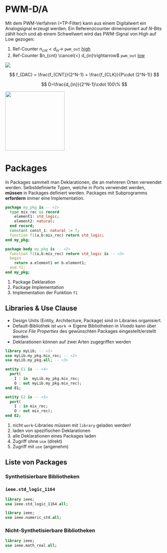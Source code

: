 # PWM-D/A

Mit dem PWM-Verfahren (+TP-Filter) kann aus einem Digitalwert ein Analogsignal erzeugt werden. Ein Referenzcounter dimensioniert auf $N$-Bits zählt hoch und ab einem Schwellwert wird das PWM-Signal von High auf Low gezogen:

1.  Ref-Counter $n_{cnt} < d_{in}\rightarrow$ `pwm_out` [high]{.underline}
2.  Ref-Counter $n_{cnt} \cancel{<} d_{in}\rightarrow$ `pwm_out` [low]{.underline}

![](images/paste-16.png)

$$
f_{DAC} = \frac{f_{CNT}}{2^N-1} = \frac{f_{CLK}}{P\cdot (2^N-1)}
$$

$$
D=\frac{d_{in}}{2^N-1}\cdot 100\%
$$

```{=latex}
\begin{conditions}
  f_{DAC} & Frequenz des PWM-Signals \\
  f_{CNT} & Frequenz einzelnes PWM-Bit \\
  P       & PWM-Prescaler \\
  N       & PWM-Auflösung in Bits \\
  D       & Tastgrad \\
  d_{in}  & Inputwert
\end{conditions}
```
![](images/pwm_diagramm.png){width="5cm"}

# Packages

In Packages sammelt man Deklarationen, die an mehreren Orten verwendet werden. Selbstdefinierte Typen, welche in Ports verwendet werden, **müssen** in Packages definiert werden. Packages mit Subprogramms **erfordern** immer eine Implementation.

``` vhdl
package my_pkg is -- <1>
  type mix_rec is record
    element1: std_logic;
    element2: natural;
  end record;
  constant const_1: natural := 7;
  function f1(a,b:mix_rec) return std_logic;
end my_pkg;

package body my_pkg is -- <2>
  function f1(a,b:mix_rec) return std_logic is -- <3>
  begin
    return a.element1 or b.element1;
  end f1;
end my_pkg;
```

1.  Package Deklaration
2.  Package Implementation
3.  Implementation der Funktion `f1`

## Libraries & Use Clause

-   Design Units (Entity, Architecture, Package) sind in Libraries organisiert.
-   Default-Bibliothek ist `work` $\rightarrow$ Eigene Bibliotheken in *Vivado* kann über *Source File Properties* des gewünschten Packages eingestellt/erstellt werden
-   Deklarationen können auf zwei Arten zugegriffen werden

``` vhdl
library myLib; -- <1>
use myLib.my_pkg.mix_rec; -- <2>
use myLib.my_pkg.all; -- <3>

entity E1 is -- <4>
  port(
    I : in  myLib.my_pkg.mix_rec;
    O : out myLib.my_pkg.mix_rec);
end E1;

entity E2 is -- <5>
  port(
    I : in mix_rec;
    O : out mix_rec);
end E2;
```

1.  nicht `work`-Libraries müssen mit `library` geladen werden!
2.  laden von spezifischen Deklarationen
3.  alle Deklarationen eines Packages laden
4.  Zugriff ohne `use` (direkt)
5.  Zugriff mit `use` (angenehm)

## Liste von Packages

### Synthetisierbare Bibliotheken

### `ieee.std_logic_1164`

``` vhdl
library ieee;
use ieee.std_logic_1164.all;
```

``` vhdl
library ieee;
use ieee.numeric_std.all;
```

### Nicht-Synthetisierbare Bibliotheken

``` vhdl
library ieee;
use ieee.math_real.all;
```